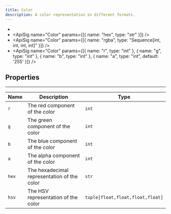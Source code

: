 ```yaml
---
title: Color
description: A color representation in different formats.
---
```

- <ApiSig name="Color" />
- <ApiSig name="Color" params={[{ name: "hex", type: "str" }]} />
- <ApiSig name="Color" params={[{ name: "rgba", type: "Sequence[int, int, int, int]" }]} />
- <ApiSig name="Color" params={[{ name: "r", type: "int" }, { name: "g", type: "int" }, { name: "b", type: "int" }, { name: "a", type: "int", default: '255' }]} />

## Properties
<hr style={{marginBottom: 0}} />

| Name | Description | Type |
| --- | --- | --- |
| `r` | The red component of the color | `int` |
| `g` | The green component of the color | `int` |
| `b` | The blue component of the color | `int` |
| `a` | The alpha component of the color | `int` |
| `hex` | The hexadecimal representation of the color | `str` |
| `hsv` | The HSV representation of the color | `tuple[float,float,float,float]` |
